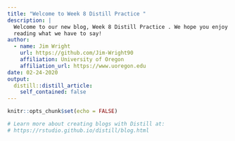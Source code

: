 ```yaml
---
title: "Welcome to Week 8 Distill Practice "
description: |
  Welcome to our new blog, Week 8 Distill Practice . We hope you enjoy 
  reading what we have to say!
author:
  - name: Jim Wright 
    url: https://github.com/Jim-Wright90
    affiliation: University of Oregon
    affiliation_url: https://www.uoregon.edu 
date: 02-24-2020
output:
  distill::distill_article:
    self_contained: false
---
```


```r
knitr::opts_chunk$set(echo = FALSE)

# Learn more about creating blogs with Distill at:
# https://rstudio.github.io/distill/blog.html

```



